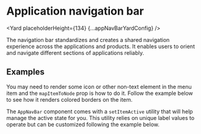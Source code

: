 <!--
Copyright (c) Uber Technologies, Inc.

This source code is licensed under the MIT license found in the
LICENSE file in the root directory of this source tree.
-->




<SEO
  description="The shared navigation bar component enables users to orient and navigate different sections of applications reliably."
  keywords="navigation, menu, app header, app navigation bar"
/>


# Application navigation bar

<Yard placeholderHeight={134} {...appNavBarYardConfig} />

The navigation bar standardizes and creates a shared navigation experience across the applications and products.
It enables users to orient and navigate different sections of applications reliably.

## Examples

<Example title="Basic example" path="app-nav-bar/basic.tsx">
  <Basic />
</Example>

You may need to render some icon or other non-text element in the menu item and the `mapItemToNode` prop is how
to do it. Follow the example below to see how it renders colored borders on the item.

<Example title="Custom menu item" path="app-nav-bar/map-item-to-node.tsx">
  <MapItemToNode />
</Example>

The `AppNavBar` component comes with a `setItemActive` utility that will help manage the active state for you.
This utility relies on unique label values to operate but can be customized following the example below.

<Example title="Non unique labels" path="app-nav-bar/unique-identifier.tsx">
  <UniqueIdentifier />
</Example>

<Exports
  component={AppNavBarExports}
  title="Navigation bar exports"
  path="baseui/app-nav-bar"
/>
